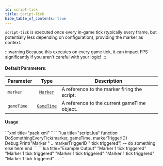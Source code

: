 ```yaml
---
id: script-tick
title: Script-Tick
hide_table_of_contents: true
---
```



`script-tick` is executed once every in-game tick (typically every frame, but potentially less depending on configuration), providing the marker as context.

:::warning
Because this executes on every game tick, it can impact FPS significantly if you aren't careful with your logic!
:::

#### Default Parameters:  
| Parameter | Type | Description |
| :-------- | :--: | ----------- |
| `marker` | [`Marker`](/docs/lua-scripting/lua-lib/marker) | A reference to the marker firing the script. |  
| `gameTime` | [`GameTime`](/docs/lua-scripting/lua-lib/gametime) | A reference to the current gameTime object. |

#### Usage
<Tabs>
    <TabItem value="xml" label="pack.xml">
        ```xml title="pack.xml"
        <marker ... script-tick="DoSomethingEveryTick(1)">
        ```
    </TabItem>
    <TabItem value="lua" label="script.lua">
        ```lua title="script.lua"
        function DoSomethingEveryTick(marker, gameTime, markerTriggerID)
            Debug:Print("Marker " .. markerTriggerID " tick triggered")
            -- do something else here
        end
        ```
    </TabItem>
    <TabItem value="output" label="Output">
        ```lua title="Example Output"
        "Marker 1 tick triggered"
        "Marker 1 tick triggered"
        "Marker 1 tick triggered"
        "Marker 1 tick triggered"
        "Marker 1 tick triggered"
        ...
        ```
    </TabItem>
</Tabs>
